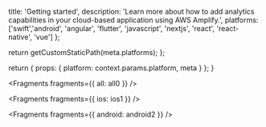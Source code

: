                   
  title: 'Getting started',
  description: 'Learn more about how to add analytics capabilities in your cloud-based application using AWS Amplify.',
  platforms: ['swift','android', 'angular', 'flutter', 'javascript', 'nextjs', 'react', 'react-native', 'vue']
};

  return getCustomStaticPath(meta.platforms);
};

  return {
    props: {
      platform: context.params.platform,
      meta
    }
  };
}
          



<Fragments fragments={{ all: all0 }} />


<Fragments fragments={{ ios: ios1 }} />


<Fragments fragments={{ android: android2 }} />
